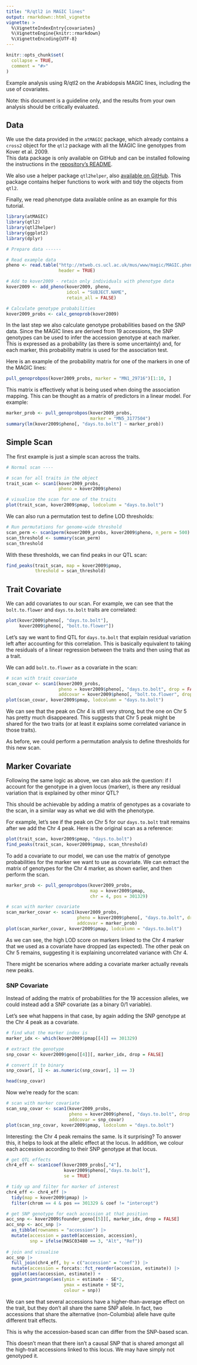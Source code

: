 ```yaml
---
title: "R/qtl2 in MAGIC lines"
output: rmarkdown::html_vignette
vignette: >
  %\VignetteIndexEntry{covariates}
  %\VignetteEngine{knitr::rmarkdown}
  %\VignetteEncoding{UTF-8}
---
```


```r
knitr::opts_chunk$set(
  collapse = TRUE,
  comment = "#>"
)
```

Example analysis using R/qtl2 on the Arabidopsis MAGIC lines, including the use of covariates. 

Note: this document is a guideline only, and the results from your own analysis should be critically evaluated. 

## Data

We use the data provided in the `atMAGIC` package, which already contains a `cross2` object for the `qtl2` package with all the MAGIC line genotypes from Kover et al. 2009.  
This data package is only available on GitHub and can be installed following the instructions in the [repository's README](https://github.com/tavareshugo/atMAGIC).

We also use a helper package `qtl2helper`, also [available on GitHub](https://github.com/tavareshugo/qtl2helper). 
This package contains helper functions to work with and tidy the objects from `qtl2`. 

Finally, we read phenotype data available online as an example for this tutorial. 

```r
library(atMAGIC)
library(qtl2)
library(qtl2helper)
library(ggplot2)
library(dplyr)

# Prepare data ------

# Read example data
pheno <- read.table("http://mtweb.cs.ucl.ac.uk/mus/www/magic/MAGIC.phenotype.example.12102015.txt",
                    header = TRUE)

# Add to kover2009 - retain only individuals with phenotype data
kover2009 <- add_pheno(kover2009, pheno, 
                       idcol = "SUBJECT.NAME",
                       retain_all = FALSE)

# Calculate genotype probabilities
kover2009_probs <- calc_genoprob(kover2009)
```

In the last step we also calculate genotype probabilities based on the SNP data. 
Since the MAGIC lines are derived from 19 accessions, the SNP genotypes can be used to infer the accession genotype at each marker. 
This is expressed as a probability (as there is some uncertainty) and, for each marker, this probability matrix is used for the association test. 

Here is an example of the probability matrix for one of the markers in one of the MAGIC lines: 

```r
pull_genoprobpos(kover2009_probs, marker = "MN1_29716")[1:10, ]
```

This matrix is effectively what is being used when doing the association mapping. 
This can be thought as a matrix of predictors in a linear model. 
For example: 

```r
marker_prob <- pull_genoprobpos(kover2009_probs, 
                                marker = "MN5_3177504")
summary(lm(kover2009$pheno[, "days.to.bolt"] ~ marker_prob))
```

## Simple Scan

The first example is just a simple scan across the traits. 

```r
# Normal scan ----

# scan for all traits in the object
trait_scan <- scan1(kover2009_probs, 
                    pheno = kover2009$pheno)

# visualise the scan for one of the traits
plot(trait_scan, kover2009$pmap, lodcolumn = "days.to.bolt")
```

We can also run a permutation test to define LOD thresholds: 

```r
# Run permutations for genome-wide threshold
scan_perm <- scan1perm(kover2009_probs, kover2009$pheno, n_perm = 500)
scan_threshold <- summary(scan_perm)
scan_threshold
```

With these thresholds, we can find peaks in our QTL scan:

```r
find_peaks(trait_scan, map = kover2009$pmap, 
           threshold = scan_threshold)
```


## Trait Covariate

We can add covariates to our scan. 
For example, we can see that the `bolt.to.flower` and `days.to.bolt` traits are correlated: 

```r
plot(kover2009$pheno[, "days.to.bolt"], 
     kover2009$pheno[, "bolt.to.flower"])
```

Let's say we want to find QTL for `days.to.bolt` that explain residual variation left after accounting for this correlation. 
This is basically equivalent to taking the residuals of a linear regression between the traits and then using that as a trait. 

We can add `bolt.to.flower` as a covariate in the scan: 

```r
# scan with trait covariate
scan_covar <- scan1(kover2009_probs, 
                    pheno = kover2009$pheno[, "days.to.bolt", drop = FALSE], 
                    addcovar = kover2009$pheno[, "bolt.to.flower", drop = FALSE])
plot(scan_covar, kover2009$pmap, lodcolumn = "days.to.bolt")
```

We can see that the peak on Chr 4 is still very strong, but the one on Chr 5 has pretty much disappeared. 
This suggests that Chr 5 peak might be shared for the two traits (or at least it explains some correlated variance in those traits).

As before, we could perform a permutation analysis to define thresholds for this new scan. 


## Marker Covariate

Following the same logic as above, we can also ask the question: if I account for the genotype in a given locus (marker), is there any residual variation that is explained by other minor QTL?

This should be achievable by adding a matrix of genotypes as a covariate to the scan, in a similar way as what we did with the phenotype. 

For example, let's see if the peak on Chr 5 for our `days.to.bolt` trait remains after we add the Chr 4 peak. 
Here is the original scan as a reference:

```r
plot(trait_scan, kover2009$pmap, "days.to.bolt")
find_peaks(trait_scan, kover2009$pmap, scan_threshold)
```

To add a covariate to our model, we can use the matrix of genotype probabilities for the marker we want to use as covariate. 
We can extract the matrix of genotypes for the Chr 4 marker, as shown earlier, and then perform the scan. 

```r
marker_prob <- pull_genoprobpos(kover2009_probs, 
                                map = kover2009$pmap,
                                chr = 4, pos = 301329)

# scan with marker covariate
scan_marker_covar <- scan1(kover2009_probs, 
                           pheno = kover2009$pheno[, "days.to.bolt", drop = FALSE], 
                           addcovar = marker_prob)
plot(scan_marker_covar, kover2009$pmap, lodcolumn = "days.to.bolt")
```

As we can see, the high LOD score on markers linked to the Chr 4 marker that we used as a covariate have dropped (as expected). 
The other peak on Chr 5 remains, suggesting it is explaining uncorrelated variance with Chr 4. 

There might be scenarios where adding a covariate marker actually reveals new peaks. 

### SNP Covariate

Instead of adding the matrix of probabilities for the 19 accession alleles, we could instead add a SNP covariate (as a binary 0/1 variable). 

Let's see what happens in that case, by again adding the SNP genotype at the Chr 4 peak as a covariate.

```r
# find what the marker index is
marker_idx <- which(kover2009$pmap[[4]] == 301329)

# extract the genotype
snp_covar <- kover2009$geno[[4]][, marker_idx, drop = FALSE]

# convert it to binary
snp_covar[, 1] <- as.numeric(snp_covar[, 1] == 3)

head(snp_covar)
```

Now we're ready for the scan:

```r
# scan with marker covariate
scan_snp_covar <- scan1(kover2009_probs, 
                        pheno = kover2009$pheno[, "days.to.bolt", drop = FALSE], 
                        addcovar = snp_covar)
plot(scan_snp_covar, kover2009$pmap, lodcolumn = "days.to.bolt")
```

Interesting: the Chr 4 peak remains the same. 
Is it surprising? 
To answer this, it helps to look at the allelic effect at the locus. 
In addition, we colour each accession according to their SNP genotype at that locus.

```r
# get QTL effects
chr4_eff <- scan1coef(kover2009_probs[,"4"], 
                      kover2009$pheno[,"days.to.bolt"],
                      se = TRUE)

# tidy up and filter for marker of interest
chr4_eff <- chr4_eff |> 
  tidy(map = kover2009$pmap) |> 
  filter(chrom == 4 & pos == 301329 & coef != "intercept")

# get SNP genotype for each accession at that position
acc_snp <- kover2009$founder_geno[[5]][, marker_idx, drop = FALSE]
acc_snp <- acc_snp |> 
  as_tibble(rownames = "accession") |> 
  mutate(accession = paste0(accession, accession), 
         snp = ifelse(MASC03480 == 3, "Alt", "Ref"))
  
# join and visualise
acc_snp |> 
  full_join(chr4_eff, by = c("accession" = "coef")) |> 
  mutate(accession = forcats::fct_reorder(accession, estimate)) |> 
  ggplot(aes(accession, estimate)) +
  geom_pointrange(aes(ymin = estimate - SE*2, 
                      ymax = estimate + SE*2,
                      colour = snp))
```

We can see that several accessions have a higher-than-average effect on the trait, but they don't all share the same SNP allele. 
In fact, two accessions that share the alternative (non-Columbia) allele have quite different trait effects. 

This is why the accession-based scan can differ from the SNP-based scan. 

This doesn't mean that there isn't a causal SNP that is shared amongst all the high-trait accessions linked to this locus. 
We may have simply not genotyped it. 